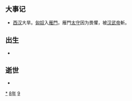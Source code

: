 {{yearTOC|-98|西汉'''[[天汉_(西汉)|天汉]]三年'''}}

== 大事记 ==
* [[西汉|西汉]]大旱。[[匈奴|匈奴]]入[[雁門|雁門]]，雁門[[太守|太守]]因为畏懼，被[[汉武帝|汉武帝]]斬。
== 出生 ==
*

== 逝世 ==
{{Wikisource year mention}}
*

[[Category:前98年|*]]
[[Category:前90年代|8年]]
[[Category:前1世纪各年|9]]